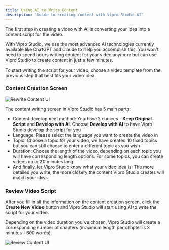```yaml
---
title: Using AI to Write Content
description: "Guide to creating content with Vipro Studio AI"
---
```


The first step in creating a video with AI is converting your idea into a content script for the video.

With Vipro Studio, we use the most advanced AI technologies currently available like ChatGPT and Claude to help you accomplish this.
You won't need to spend hours writing content for your video anymore but can use Vipro Studio to create content in just a few minutes.

To start writing the script for your video, choose a video template from the previous step that best fits your video idea.

### Content Creation Screen

<img
  src='/en/images/usage/create-content/rewrite-content.jpg'
  alt='Rewrite Content UI'
  className='rounded-lg'
/>

The content writing screen in Vipro Studio has 5 main parts:

- Content development method: You have 2 choices - **Keep Original Script** and **Develop with AI**.
  Choose **Develop with AI** to have Vipro Studio develop the script for you
- Language: Please select the language you want to create the video in
- Topic: Choose a topic for your video, we have created 10 fixed topics but you can still choose to enter a different topic as you wish
- Duration: Choose the length of the video, depending on each topic you will have corresponding length options. For some topics, you can create videos up to 20 minutes long
- And finally, let Vipro Studio know what your video idea is. The more detailed you write, the more closely the content Vipro Studio creates will match your idea.

### Review Video Script

After you fill in all the information on the content creation screen, click the **Create New Video** button and Vipro Studio will start using AI to write the script for your video.

Depending on the video duration you've chosen, Vipro Studio will create a corresponding number of chapters (maximum length per chapter is 3 minutes - 600 words).

<img
  src='/en/images/usage/create-content/review-content.jpg'
  alt='Review Content UI'
  className='rounded-lg'
/>
